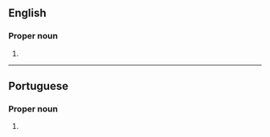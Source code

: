 ==English==
{{wikipedia}}

===Proper noun===
{{en-proper noun|head=Belo Horizonte}}

# {{place:state capital of Brazil|en|state=Minas Gerais}}

----

==Portuguese==

===Proper noun===
{{pt-proper noun|head=[[belo|Belo]] [[horizonte|Horizonte]]}}

# {{place:state capital of Brazil|pt|Belo Horizonte|state=Minas Gerais}}
